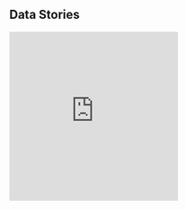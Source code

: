   <Section py="8|12" {...props}>
    <Container>
      <Div textAlign="center|left" flex="1">
        <H2 fontSize="4l|5l" m="0" textDecoration="underline">
          Data Stories
        </H2>
      </Div>
      <Grid col="1|2|3" mt="8|10|12" gap="4|6|8">
        <Box>
          <iframe
            id="Assault"
            scrolling="no"
            frameborder="0"
            style="border: none;"
            width="300px"
            height="300px"
            src="https://datawrapper.dwcdn.net/2yLGq/"
          />
          <Button as="a" href="/blog/2020-01-04-new-blog" variant="link">
            Read more <Icon name="arrow-right" ml="4" />
          </Button>
        </Box>
        <Box
          id="Assault"
          title="Gun Crimes"
          sx={{
            height: "300px",
            width: "300px",
            scrolling: "no",
          }}
        >
          <iframe
            id="Assault"
            title="Gun Crimes"
            src="https://datawrapper.dwcdn.net/DKFyQ/1/"
            scrolling="no"
            frameborder="0"
            style="border: none;"
            width="300px"
            height="300px"
            style="overflow:hidden"
          />
          <Button
            as="a"
            href="blog/2020-02-18-officiis-unde-dignissimos-molestias-ipsam-alias/"
            variant="link"
          >
            Read more <Icon name="arrow-right" ml="4" />
          </Button>
        </Box>
        <Box>
          <iframe
            id="Race and Incarceration"
            sx={{
              height: "300px",
              width: "300px",
              scrolling: "no",
            }}
            src="https://datawrapper.dwcdn.net/7jAdR/"
            scrolling="no"
            frameborder="0"
            style="border: none;"
            width="300px"
            height="300px"
          />
          <Button
            as="a"
            href="/blog/2020-01-03-doloribus-corporis-repudiandae-at-dolorem-hic-laborum/"
            variant="link"
          >
            Read more <Icon name="arrow-right" ml="4" />
          </Button>
        </Box>
      </Grid>
    </Container>
  </Section>
);

  <Flexbox
    flexDirection="column"
    textAlign="center"
    borderWidth="1px"
    rounded="lg"
    p="4|6|8"
    position="relative"
    hoverBorderColor="primary"
    {...props}
  >
    <Link
      href={url}
      position="absolute"
      w="full"
      h="full"
      top="0"
      target="_blank"
      rel="noopener"
    >
      <VisuallyHidden>{heading}</VisuallyHidden>
    </Link>
    <Flexbox
      bg="primary"
      color="white"
      rounded="full"
      size="16"
      alignItems="center"
      justifyContent="center"
    >
      <Icon name={icon} size="6" />
    </Flexbox>
    <H3 fontSize="2xl" mt="4|6" mb="0">
      {heading}
    </H3>
    <P mb="0" mt="2">
      {description}
    </P>
  </Flexbox>
);
